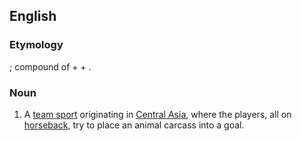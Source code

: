 ==English==
{{wikipedia}}

===Etymology===
{{etyl|fa}} {{term|بزکشی|tr=buz-kaši, boz-keši|lang=fa}}; compound of {{term|بز|tr=boz|lang=fa}} + {{term|کش|tr=kaš|lang=fa}} + {{term|ی|ـی|tr=-i|lang=fa}}.

===Noun===
{{en-noun|-}}

# {{games|sports}} A [[team sport]] originating in [[Central Asia]], where the players, all on [[horseback]], try to place an animal carcass into a goal.